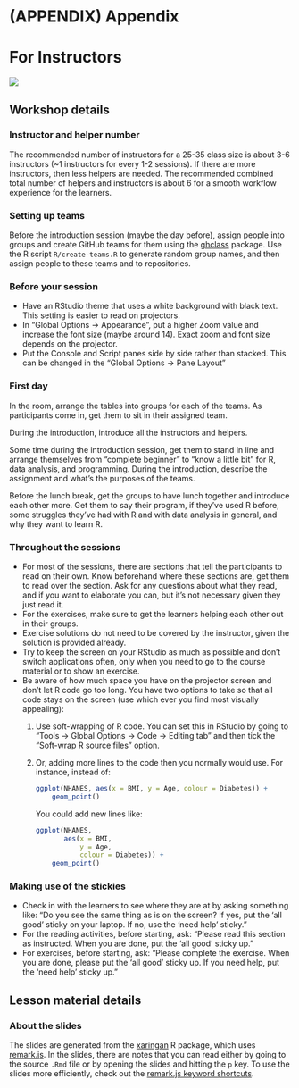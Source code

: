 # (APPENDIX) Appendix {-}

# For Instructors

![](https://img.shields.io/badge/document%20status-completed-brightgreen?style=flat-square)

## Workshop details

### Instructor and helper number

The recommended number of instructors for a 25-35 class size is about 3-6
instructors (~1 instructors for every 1-2 sessions). 
If there are more instructors, then less helpers are needed. 
The recommended combined total number of helpers
and instructors is about 6 for a smooth workflow experience for the learners.

### Setting up teams

Before the introduction session (maybe the day before),
assign people into groups 
and create GitHub teams for them using the [ghclass] package.
Use the R script `R/create-teams.R` to generate random group names,
and then assign people to these teams and to repositories.

[ghclass]: https://rundel.github.io/ghclass

### Before your session

- Have an RStudio theme that uses a white background with black text.
This setting is easier to read on projectors.
- In "Global Options -> Appearance", 
put a higher Zoom value and increase the font size (maybe around 14). 
Exact zoom and font size depends on the projector.
- Put the Console and Script panes side by side rather than stacked. 
This can be changed in the "Global Options -> Pane Layout" 

### First day

In the room, arrange the tables into groups for each of the teams.
As participants come in, get them to sit in their assigned team.

During the introduction, introduce all the instructors and helpers.

Some time during the introduction session, 
get them to stand in line and arrange themselves from 
"complete beginner" to "know a little bit" for R, 
data analysis, and programming.
During the introduction, 
describe the assignment and what's the purposes of the teams.

Before the lunch break, get the groups to have lunch together 
and introduce each other more. 
Get them to say their program, if they've used R before, 
some struggles they've had with R and with data analysis in general, 
and why they want to learn R.

### Throughout the sessions

- For most of the sessions,
there are sections that tell the participants to read on their own.
Know beforehand where these sections are,
get them to read over the section.
Ask for any questions about what they read, 
and if you want to elaborate you can, 
but it's not necessary given they just read it.
- For the exercises, 
make sure to get the learners helping each other out in their groups.
- Exercise solutions do not need to be covered by the instructor,
given the solution is provided already.
- Try to keep the screen on your RStudio as much as possible 
and don't switch applications often, 
only when you need to go to the course material or to show an exercise.
- Be aware of how much space you have on the projector screen 
and don't let R code go too long. 
You have two options to take so that all code stays on the screen
(use which ever you find most visually appealing):
    1. Use soft-wrapping of R code. 
    You can set this in RStudio by going to "Tools -> Global
    Options -> Code -> Editing tab"
    and then tick the "Soft-wrap R source files" option.
    2. Or, adding more lines to the code then you normally would use.
    For instance, instead of:

        ```r
        ggplot(NHANES, aes(x = BMI, y = Age, colour = Diabetes)) +
            geom_point()
        ```
    
        You could add new lines like:
    
        ```r
        ggplot(NHANES, 
               aes(x = BMI, 
                   y = Age, 
                   colour = Diabetes)) +
            geom_point()
        ```

### Making use of the stickies

- Check in with the learners to see where they are at by asking something like:
"Do you see the same thing as is on the screen? 
If yes, put the 'all good' sticky on your laptop. 
If no, use the 'need help' sticky."
- For the reading activities, before starting, ask:
"Please read this section as instructed. 
When you are done, put the 'all good' sticky up."
- For exercises, before starting, ask:
"Please complete the exercise. When you are done,
please put the 'all good' sticky up.
If you need help, put the 'need help' sticky up."

## Lesson material details

### About the slides

The slides are generated from the [xaringan] R package,
which uses [remark.js].
In the slides, there are notes that you can read 
either by going to the source `.Rmd` file 
or by opening the slides and hitting the `p` key.
To use the slides more efficiently, 
check out the [remark.js keyword shortcuts].

[remark.js]: https://remarkjs.com/#1
[xaringan]: https://github.com/yihui/xaringan
[remark.js keyword shortcuts]: https://github.com/gnab/remark/wiki/Keyboard-shortcuts
